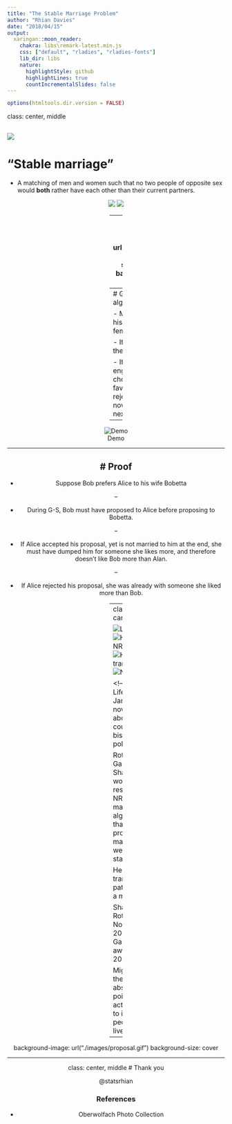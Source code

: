 ```yaml
---
title: "The Stable Marriage Problem"
author: "Rhian Davies"
date: "2018/04/15"
output:
  xaringan::moon_reader:
    chakra: libs\remark-latest.min.js
    css: ["default", "rladies", "rladies-fonts"]
    lib_dir: libs
    nature:
      highlightStyle: github
      highlightLines: true
      countIncrementalSlides: false
---
```


```r
options(htmltools.dir.version = FALSE)
```
class: center, middle
<!-- The Scenario --> 

![](images/scenario.png)
---
# "Stable marriage"

-  A matching of men and women such that no two people of opposite sex would **both** rather have each other than their current partners.

<center>
![](images/couple1.png)
![](images/couple2.png)


---
class: bottom
background-image: url("./images/gale-and-shapley.jpeg")
background-size: cover

---
# Gale – Shapley algorithm (1962)

- Male proposes to his preferred female.

- If she is single they get engaged.

- If she is already engaged she chooses her favourite. The rejected male must now propose to his next preference.

---

![Demo]()

---

# Proof 
--

- Suppose Bob prefers Alice to his wife Bobetta

--

- During G-S, Bob must have proposed to Alice before proposing to Bobetta.

--

- If Alice accepted his proposal, yet is not married to him at the end, she must have dumped him for someone she likes more, and therefore doesn't like Bob more than Alan.

--

- If Alice rejected his proposal, she was already with someone she liked more than Bob.

---
class:
# Who cares?


![LGBTQ flag]()
![Hospital NRMP]()
![Heart transplant]()
![Nobel prize]()

<!--
Comment: 
Life isn’t a Jane Austen novel. What about gay couples, bisexuality, polyamorous?

Roth used Gale and Shapely’s work to reshape the NRMP matching algorithm so that it produced matches that were more stable

Helping transplant patients find a match

Shapley and Roth the Nobel Prize in 2012. (David Gale passed away in 2008.)
 
Might seems theoretical, abstract and pointless -> actually lead to improving peoples lives-->
---

background-image: url("./images/proposal.gif")
background-size: cover

---
class: center, middle
# Thank you

@statsrhian

### References
 - Oberwolfach Photo Collection

